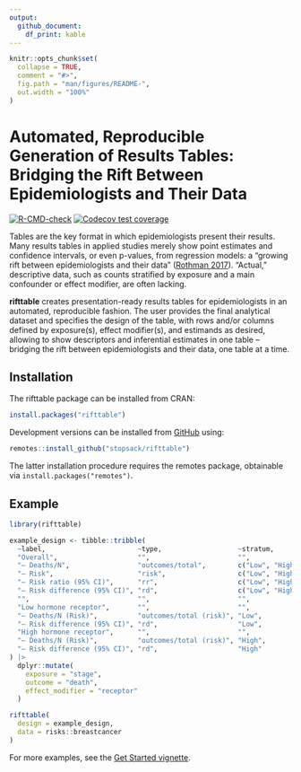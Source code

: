 ```yaml
---
output: 
  github_document:
    df_print: kable
---
```


<!-- README.md is generated from README.Rmd. Please edit that file -->

```r
knitr::opts_chunk$set(
  collapse = TRUE,
  comment = "#>",
  fig.path = "man/figures/README-",
  out.width = "100%"
)
```

# Automated, Reproducible Generation of Results Tables: Bridging the Rift Between Epidemiologists and Their Data

<!-- badges: start -->
[![R-CMD-check](https://github.com/stopsack/rifttable/actions/workflows/R-CMD-check.yaml/badge.svg)](https://github.com/stopsack/rifttable/actions/workflows/R-CMD-check.yaml)
[![Codecov test coverage](https://codecov.io/gh/stopsack/rifttable/graph/badge.svg)](https://app.codecov.io/gh/stopsack/rifttable)
<!-- badges: end -->

Tables are the key format in which epidemiologists present their results. Many results tables in applied studies merely show point estimates and confidence intervals, or even p-values, from regression models: a “growing rift between epidemiologists and their data” ([Rothman 2017](https://doi.org/10.1007/s10654-017-0314-3)). “Actual,” descriptive data, such as counts stratified by exposure and a main confounder or effect modifier, are often lacking. 

**rifttable** creates presentation-ready results tables for epidemiologists in an automated, reproducible fashion. The user provides the final analytical dataset and specifies the design of the table, with rows and/or columns defined by exposure(s), effect modifier(s), and estimands as desired, allowing to show descriptors and inferential estimates in one table -- bridging the rift between epidemiologists and their data, one table at a time.


## Installation

The rifttable package can be installed from CRAN:

```r
install.packages("rifttable")
```

Development versions can be installed from 
[GitHub](https://stopsack.github.io/rifttable/) using:

```r
remotes::install_github("stopsack/rifttable")
```

The latter installation procedure requires the remotes package, obtainable via `install.packages("remotes")`.


## Example

```r
library(rifttable)

example_design <- tibble::tribble(
  ~label,                       ~type,                   ~stratum,
  "Overall",                    "",                      "",
  "– Deaths/N",                 "outcomes/total",        c("Low", "High"),
  "– Risk",                     "risk",                  c("Low", "High"),
  "– Risk ratio (95% CI)",      "rr",                    c("Low", "High"),
  "– Risk difference (95% CI)", "rd",                    c("Low", "High"),
  "",                           "",                      "",
  "Low hormone receptor",       "",                      "",
  "– Deaths/N (Risk)",          "outcomes/total (risk)", "Low",
  "– Risk difference (95% CI)", "rd",                    "Low",
  "High hormone receptor",      "",                      "",
  "– Deaths/N (Risk)",          "outcomes/total (risk)", "High",
  "– Risk difference (95% CI)", "rd",                    "High"
) |> 
  dplyr::mutate(
    exposure = "stage",
    outcome = "death",
    effect_modifier = "receptor"
  )

rifttable(
  design = example_design,
  data = risks::breastcancer
)
```

For more examples, see the [Get Started vignette](https://stopsack.github.io/rifttable/articles/rifttable.html).
